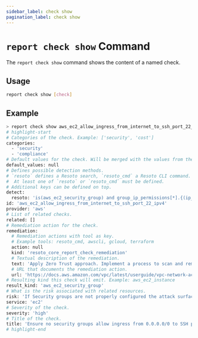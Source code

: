 ```yaml
---
sidebar_label: check show
pagination_label: check show
---
```


# `report check show` Command

The `report check show` command shows the content of a named check.

## Usage

```bash
report check show [check]
```

## Example

```bash
> report check show aws_ec2_allow_ingress_from_internet_to_ssh_port_22_ipv4
# highlight-start
# Categories of the check. Example: ['security', 'cost']
categories:
  - 'security'
  - 'compliance'
# Default values for the check. Will be merged with the values from the config.
default_values: null
# Defines possible detection methods.
# `resoto` defines a Resoto search, `resoto_cmd` a Resoto CLI command.
#  At least one of `resoto` or `resoto_cmd` must be defined.
# Additional keys can be defined on top.
detect:
  resoto: 'is(aws_ec2_security_group) and group_ip_permissions[*].{(ip_protocol=-1 or (from_port>=22 and to_port<=22 and ip_protocol=tcp)) and ip_ranges[*].cidr_ip="0.0.0.0/0"}'
id: 'aws_ec2_allow_ingress_from_internet_to_ssh_port_22_ipv4'
provider: 'aws'
# List of related checks.
related: []
# Remediation action for the check.
remediation:
  # Remediation actions with tool as key.
  # Example tools: resoto_cmd, awscli, gcloud, terraform
  action: null
  kind: 'resoto_core_report_check_remediation'
  # Textual description of the remediation.
  text: 'Apply Zero Trust approach. Implement a process to scan and remediate unrestricted or overly permissive network acls. Recommended best practices is to narrow the definition for the minimum ports required.'
  # URL that documents the remediation action.
  url: 'https://docs.aws.amazon.com/vpc/latest/userguide/vpc-network-acls.html'
# Resulting kind this check will emit. Example: aws_ec2_instance
result_kind: 'aws_ec2_security_group'
# What is the risk associated with related resources.
risk: 'If Security groups are not properly configured the attack surface is increased.'
service: 'ec2'
# Severity of the check.
severity: 'high'
# Title of the check.
title: 'Ensure no security groups allow ingress from 0.0.0.0/0 to SSH port 22.'
# highlight-end
```
